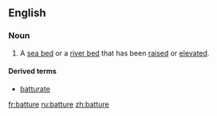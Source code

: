 ==English==

===Noun===
{{en-noun}}

# A [[sea bed]] or a [[river bed]] that has been [[raised]] or [[elevated]].

====Derived terms====
*[[batturate]]

[[fr:batture]]
[[ru:batture]]
[[zh:batture]]